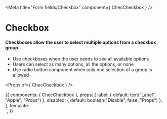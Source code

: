 
<Meta title="Form fields/Checkbox" component={ ChecCheckbox } />

# Checkbox

#### Checkboxes allow the user to select multiple options from a checkbox group.
- Use checkboxes when the user needs to see all available options
- Users can select as many options, all the options, or none
- Use radio button component when only one selection of a group is allowed

<Props of={ ChecCheckbox } />

<Preview>
  <Story name="Checkbox">
    {{
      components: {
        ChecCheckbox
      },
      props: {
        label: {
          default: text("Label", "Apple", "Props")
        },
        disabled: {
          default: boolean("Disable", false, "Props")
        },
      },
      template: `
        <div class="py-16 flex justify-center bg-gray-100 font-lato">
          <ChecCheckbox
            class="p-3"
            name="apple"
            :label="label"
            value="apple"
            checked=true
            :disabled="disabled"
          />
          <ChecCheckbox
            class="p-3"
            name="orange"
            label="Orange"
            value="orange"
            :disabled="disabled"
          />
          <ChecCheckbox
            class="p-3"
            name="pear"
            label="Pear"
            value="pear"
            :disabled="disabled"
          />
          <ChecCheckbox
            class="p-3"
            name="disabled"
            label="Disabled"
            value="disabled"
            disabled="disabled"
          />
          <ChecCheckbox
            class="p-3"
            name="indeterminate"
            label="Indeterminate"
            value="indeterminate"
            :disabled="disabled"
            indeterminate="indeterminate"
          />
        </div>`,
    }}
  </Story>
</Preview>
